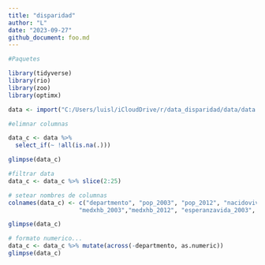 ```yaml
---
title: "disparidad"
author: "L"
date: "2023-09-27"
github_document: foo.md
---
```



```r
#Paquetes

library(tidyverse)
library(rio)
library(zoo)
library(optimx)

data <- import("C:/Users/luisl/iCloudDrive/r/data_disparidad/data/data.xlsx") 


```


```r
#elimnar columnas

data_c <- data %>%
  select_if(~ !all(is.na(.)))

glimpse(data_c)

```


```r
#filtrar data
data_c <- data_c %>% slice(2:25)

```

```r

# setear nombres de columnas
colnames(data_c) <- c("departmento", "pop_2003", "pop_2012", "nacidovivo_2003", "nacidovivo_2012", "ingresopc_2003", "ingresopc_2012", "mortinf_2003", "mortinf_2012",                     "mortniñez_2003", "mortniñez_2012", "incidtb_2003", "incidtb_2012",
                    "medxhb_2003","medxhb_2012", "esperanzavida_2003", "esperanzavida2012")

glimpse(data_c)

```


```r
# formato numerico...
data_c <- data_c %>% mutate(across(-departmento, as.numeric))
glimpse(data_c)
```
## 